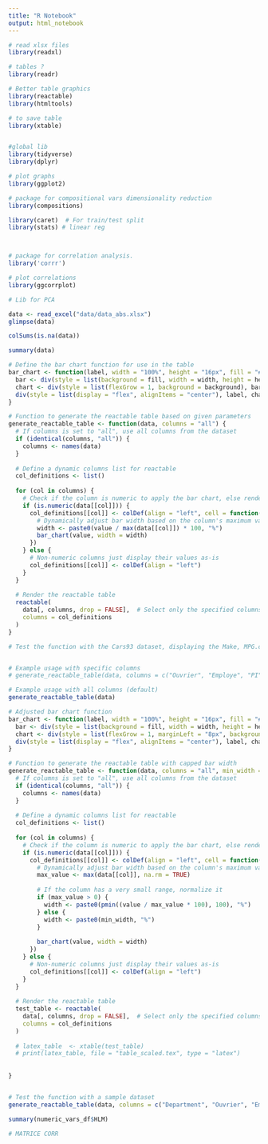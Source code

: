 ---
title: "R Notebook"
output: html_notebook
---
```{r}
# read xlsx files
library(readxl)

# tables ?
library(readr)

# Better table graphics
library(reactable)
library(htmltools)

# to save table 
library(xtable)


#global lib
library(tidyverse)
library(dplyr)

# plot graphs
library(ggplot2)

# package for compositional vars dimensionality reduction
library(compositions)

library(caret)  # For train/test split
library(stats) # linear reg 



# package for correlation analysis.
library('corrr')

# plot correlations
library(ggcorrplot)

# Lib for PCA


```

```{r}
data <- read_excel("data/data_abs.xlsx")
glimpse(data)
```

```{r}
colSums(is.na(data))
```


```{r}
summary(data)
```

```{r}

# Define the bar chart function for use in the table
bar_chart <- function(label, width = "100%", height = "16px", fill = "#15607A", background = "#EEEEEE") {
  bar <- div(style = list(background = fill, width = width, height = height))
  chart <- div(style = list(flexGrow = 1, background = background), bar) #, marginRight = "10px"
  div(style = list(display = "flex", alignItems = "center"), label, chart)
}

# Function to generate the reactable table based on given parameters
generate_reactable_table <- function(data, columns = "all") {
  # If columns is set to "all", use all columns from the dataset
  if (identical(columns, "all")) {
    columns <- names(data)
  }
  
  # Define a dynamic columns list for reactable
  col_definitions <- list()
  
  for (col in columns) {
    # Check if the column is numeric to apply the bar chart, else render normally
    if (is.numeric(data[[col]])) {
      col_definitions[[col]] <- colDef(align = "left", cell = function(value) {
        # Dynamically adjust bar width based on the column's maximum value
        width <- paste0(value / max(data[[col]]) * 100, "%")
        bar_chart(value, width = width)
      })
    } else {
      # Non-numeric columns just display their values as-is
      col_definitions[[col]] <- colDef(align = "left")
    }
  }
  
  # Render the reactable table
  reactable(
    data[, columns, drop = FALSE],  # Select only the specified columns
    columns = col_definitions
  )
}

# Test the function with the Cars93 dataset, displaying the Make, MPG.city, and MPG.highway columns


# Example usage with specific columns
# generate_reactable_table(data, columns = c("Ouvrier", "Employe", "PI", "Cadres", "Artisant", "Agri"))

# Example usage with all columns (default)
generate_reactable_table(data)


```

```{r}
# Adjusted bar chart function
bar_chart <- function(label, width = "100%", height = "16px", fill = "#15607A", background = "#EEEEEE") {
  bar <- div(style = list(background = fill, width = width, height = height))
  chart <- div(style = list(flexGrow = 1, marginLeft = "8px", background = background), bar)
  div(style = list(display = "flex", alignItems = "center"), label, chart)
}

# Function to generate the reactable table with capped bar width
generate_reactable_table <- function(data, columns = "all", min_width = 5) {
  # If columns is set to "all", use all columns from the dataset
  if (identical(columns, "all")) {
    columns <- names(data)
  }
  
  # Define a dynamic columns list for reactable
  col_definitions <- list()
  
  for (col in columns) {
    # Check if the column is numeric to apply the bar chart, else render normally
    if (is.numeric(data[[col]])) {
      col_definitions[[col]] <- colDef(align = "left", cell = function(value) {
        # Dynamically adjust bar width based on the column's maximum value
        max_value <- max(data[[col]], na.rm = TRUE)
        
        # If the column has a very small range, normalize it
        if (max_value > 0) {
          width <- paste0(pmin((value / max_value * 100), 100), "%")
        } else {
          width <- paste0(min_width, "%")
        }
        
        bar_chart(value, width = width)
      })
    } else {
      # Non-numeric columns just display their values as-is
      col_definitions[[col]] <- colDef(align = "left")
    }
  }
  
  # Render the reactable table
  test_table <- reactable(
    data[, columns, drop = FALSE],  # Select only the specified columns
    columns = col_definitions
  )
    
  # latex_table  <- xtable(test_table)
  # print(latex_table, file = "table_scaled.tex", type = "latex")
  
  
}


# Test the function with a sample dataset
generate_reactable_table(data, columns = c("Department", "Ouvrier", "Employe", "PI", "Cadres", "Artisant", "Agri", "txcho", "NonDiplome"))


```

```{r}
summary(numeric_vars_df$HLM)
```

```{r}
# MATRICE CORR 
```




